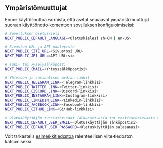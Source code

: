 ## Ympäristömuuttujat

Ennen käyttöönottoa varmista, että asetat seuraavat ympäristömuuttujat suoraan käyttöönotto-komentoon sovelluksen konfiguroimiseksi:

```bash
# Sovelluksen oletuskieli
NEXT_PUBLIC_DEFAULT_LANGUAGE=<Oletuskielesi zh-CN | en-US>

# Sivuston URL ja API-päätepiste
NEXT_PUBLIC_SITE_URL=<Sivustosi URL>
NEXT_PUBLIC_API_URL=<API URL:si>

# Tuki- tai kyselysähköposti
NEXT_PUBLIC_EMAIL=<Yhteyssähköpostisi>

# Yhteisön ja sosiaalisen median linkit
NEXT_PUBLIC_TELEGRAM_LINK=<Telegram-linkkisi>
NEXT_PUBLIC_TWITTER_LINK=<Twitter-linkkisi>
NEXT_PUBLIC_DISCORD_LINK=<Discord-linkkisi>
NEXT_PUBLIC_INSTAGRAM_LINK=<Instagram-linkkisi>
NEXT_PUBLIC_LINKEDIN_LINK=<LinkedIn-linkkisi>
NEXT_PUBLIC_FACEBOOK_LINK=<Facebook-linkkisi>
NEXT_PUBLIC_GITHUB_LINK=<GitHub-linkkisi>

# Oletuskäyttäjän tunnistetiedot (alkuasetuksia tai testitarkoituksia varten)
NEXT_PUBLIC_DEFAULT_USER_EMAIL=<Oletuskäyttäjän sähköpostisi>
NEXT_PUBLIC_DEFAULT_USER_PASSWORD=<Oletuskäyttäjän salasanasi>
```

Voit tarkastella [esimerkkitiedostoa](https://github.com/perfect-panel/ppanel-web/blob/main/apps/user/.env.template) rakenteellisen viite-tiedoston katsomiseksi.



<Giscus />
